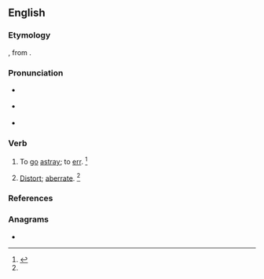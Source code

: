 ==English==

===Etymology===
{{root|en|ine-pro|*h₁ers-}}
{{der|en|la|aberrō||go astray; err}}, from {{compound|la|ab|t1=from, away from|errō|t2=stray|nocat=1}}.

===Pronunciation===
* {{a|UK}} {{IPA|en|/əˈbɜː(ɹ)/}}
* {{a|US}} {{IPA|en|/əˈbɝ/}}
* {{rhyme|en|ɜː(ɹ)}}

===Verb===
{{en-verb}}

# {{lb|en|intransitive|obsolete}} To [[go]] [[astray]]; to [[err]]. {{defdate|Attested from the mid 16<sup>th</sup> century until the mid 17<sup>th</sup> century.}}<ref name=SOED>{{R:SOED5|page=3}}</ref>
# {{lb|en|transitive|rare}} [[distort|Distort]]; [[aberrate]]. {{defdate|First attested in the late 19<sup>th</sup> century.}}<ref name=SOED/>

===References===
<references/>

===Anagrams===
* {{anagrams|en|a=aberr|Barre|Berra|Raber|arber|barer|barre|berra|rebar}}